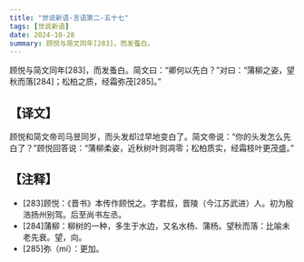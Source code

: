 ```yaml
---
title: "世说新语-言语第二-五十七"
tags: [世说新语]
date: 2024-10-28
summary: 顾悦与简文同年[283]，而发蚤白。
---
```


顾悦与简文同年[283]，而发蚤白。简文曰：“卿何以先白？”对曰：“蒲柳之姿，望秋而落[284]；松柏之质，经霜弥茂[285]。”

## 【译文】

顾悦和简文帝司马昱同岁，而头发却过早地变白了。简文帝说：“你的头发怎么先白了？”顾悦回答说：“蒲柳柔姿，近秋树叶则凋零；松柏质实，经霜枝叶更茂盛。”

## 【注释】

- [283]顾悦：《晋书》本传作顾悦之。字君叔，晋陵（今江苏武进）人。初为殷浩扬州别驾。后至尚书左丞。
- [284]蒲柳：柳树的一种，多生于水边，又名水杨、蒲杨。望秋而落：比喻未老先衰。望，向。
- [285]弥（mí）：更加。
